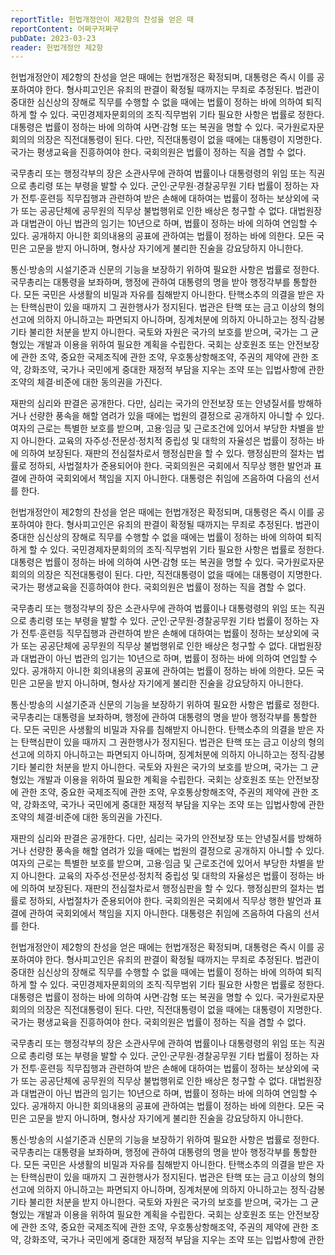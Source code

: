```yaml
---
reportTitle: 헌법개정안이 제2항의 찬성을 얻은 때
reportContent: 어쩌구저쩌구
pubDate: 2023-03-23
reader: 헌법개정안 제2항
---
```


헌법개정안이 제2항의 찬성을 얻은 때에는 헌법개정은 확정되며, 대통령은 즉시 이를 공포하여야 한다. 형사피고인은 유죄의 판결이 확정될 때까지는 무죄로 추정된다. 법관이 중대한 심신상의 장해로 직무를 수행할 수 없을 때에는 법률이 정하는 바에 의하여 퇴직하게 할 수 있다. 국민경제자문회의의 조직·직무범위 기타 필요한 사항은 법률로 정한다. 대통령은 법률이 정하는 바에 의하여 사면·감형 또는 복권을 명할 수 있다. 국가원로자문회의의 의장은 직전대통령이 된다. 다만, 직전대통령이 없을 때에는 대통령이 지명한다. 국가는 평생교육을 진흥하여야 한다. 국회의원은 법률이 정하는 직을 겸할 수 없다.

국무총리 또는 행정각부의 장은 소관사무에 관하여 법률이나 대통령령의 위임 또는 직권으로 총리령 또는 부령을 발할 수 있다. 군인·군무원·경찰공무원 기타 법률이 정하는 자가 전투·훈련등 직무집행과 관련하여 받은 손해에 대하여는 법률이 정하는 보상외에 국가 또는 공공단체에 공무원의 직무상 불법행위로 인한 배상은 청구할 수 없다. 대법원장과 대법관이 아닌 법관의 임기는 10년으로 하며, 법률이 정하는 바에 의하여 연임할 수 있다. 공개하지 아니한 회의내용의 공표에 관하여는 법률이 정하는 바에 의한다. 모든 국민은 고문을 받지 아니하며, 형사상 자기에게 불리한 진술을 강요당하지 아니한다.

통신·방송의 시설기준과 신문의 기능을 보장하기 위하여 필요한 사항은 법률로 정한다. 국무총리는 대통령을 보좌하며, 행정에 관하여 대통령의 명을 받아 행정각부를 통할한다. 모든 국민은 사생활의 비밀과 자유를 침해받지 아니한다. 탄핵소추의 의결을 받은 자는 탄핵심판이 있을 때까지 그 권한행사가 정지된다. 법관은 탄핵 또는 금고 이상의 형의 선고에 의하지 아니하고는 파면되지 아니하며, 징계처분에 의하지 아니하고는 정직·감봉 기타 불리한 처분을 받지 아니한다. 국토와 자원은 국가의 보호를 받으며, 국가는 그 균형있는 개발과 이용을 위하여 필요한 계획을 수립한다. 국회는 상호원조 또는 안전보장에 관한 조약, 중요한 국제조직에 관한 조약, 우호통상항해조약, 주권의 제약에 관한 조약, 강화조약, 국가나 국민에게 중대한 재정적 부담을 지우는 조약 또는 입법사항에 관한 조약의 체결·비준에 대한 동의권을 가진다.

재판의 심리와 판결은 공개한다. 다만, 심리는 국가의 안전보장 또는 안녕질서를 방해하거나 선량한 풍속을 해할 염려가 있을 때에는 법원의 결정으로 공개하지 아니할 수 있다. 여자의 근로는 특별한 보호를 받으며, 고용·임금 및 근로조건에 있어서 부당한 차별을 받지 아니한다. 교육의 자주성·전문성·정치적 중립성 및 대학의 자율성은 법률이 정하는 바에 의하여 보장된다. 재판의 전심절차로서 행정심판을 할 수 있다. 행정심판의 절차는 법률로 정하되, 사법절차가 준용되어야 한다. 국회의원은 국회에서 직무상 행한 발언과 표결에 관하여 국회외에서 책임을 지지 아니한다. 대통령은 취임에 즈음하여 다음의 선서를 한다.

헌법개정안이 제2항의 찬성을 얻은 때에는 헌법개정은 확정되며, 대통령은 즉시 이를 공포하여야 한다. 형사피고인은 유죄의 판결이 확정될 때까지는 무죄로 추정된다. 법관이 중대한 심신상의 장해로 직무를 수행할 수 없을 때에는 법률이 정하는 바에 의하여 퇴직하게 할 수 있다. 국민경제자문회의의 조직·직무범위 기타 필요한 사항은 법률로 정한다. 대통령은 법률이 정하는 바에 의하여 사면·감형 또는 복권을 명할 수 있다. 국가원로자문회의의 의장은 직전대통령이 된다. 다만, 직전대통령이 없을 때에는 대통령이 지명한다. 국가는 평생교육을 진흥하여야 한다. 국회의원은 법률이 정하는 직을 겸할 수 없다.

국무총리 또는 행정각부의 장은 소관사무에 관하여 법률이나 대통령령의 위임 또는 직권으로 총리령 또는 부령을 발할 수 있다. 군인·군무원·경찰공무원 기타 법률이 정하는 자가 전투·훈련등 직무집행과 관련하여 받은 손해에 대하여는 법률이 정하는 보상외에 국가 또는 공공단체에 공무원의 직무상 불법행위로 인한 배상은 청구할 수 없다. 대법원장과 대법관이 아닌 법관의 임기는 10년으로 하며, 법률이 정하는 바에 의하여 연임할 수 있다. 공개하지 아니한 회의내용의 공표에 관하여는 법률이 정하는 바에 의한다. 모든 국민은 고문을 받지 아니하며, 형사상 자기에게 불리한 진술을 강요당하지 아니한다.

통신·방송의 시설기준과 신문의 기능을 보장하기 위하여 필요한 사항은 법률로 정한다. 국무총리는 대통령을 보좌하며, 행정에 관하여 대통령의 명을 받아 행정각부를 통할한다. 모든 국민은 사생활의 비밀과 자유를 침해받지 아니한다. 탄핵소추의 의결을 받은 자는 탄핵심판이 있을 때까지 그 권한행사가 정지된다. 법관은 탄핵 또는 금고 이상의 형의 선고에 의하지 아니하고는 파면되지 아니하며, 징계처분에 의하지 아니하고는 정직·감봉 기타 불리한 처분을 받지 아니한다. 국토와 자원은 국가의 보호를 받으며, 국가는 그 균형있는 개발과 이용을 위하여 필요한 계획을 수립한다. 국회는 상호원조 또는 안전보장에 관한 조약, 중요한 국제조직에 관한 조약, 우호통상항해조약, 주권의 제약에 관한 조약, 강화조약, 국가나 국민에게 중대한 재정적 부담을 지우는 조약 또는 입법사항에 관한 조약의 체결·비준에 대한 동의권을 가진다.

재판의 심리와 판결은 공개한다. 다만, 심리는 국가의 안전보장 또는 안녕질서를 방해하거나 선량한 풍속을 해할 염려가 있을 때에는 법원의 결정으로 공개하지 아니할 수 있다. 여자의 근로는 특별한 보호를 받으며, 고용·임금 및 근로조건에 있어서 부당한 차별을 받지 아니한다. 교육의 자주성·전문성·정치적 중립성 및 대학의 자율성은 법률이 정하는 바에 의하여 보장된다. 재판의 전심절차로서 행정심판을 할 수 있다. 행정심판의 절차는 법률로 정하되, 사법절차가 준용되어야 한다. 국회의원은 국회에서 직무상 행한 발언과 표결에 관하여 국회외에서 책임을 지지 아니한다. 대통령은 취임에 즈음하여 다음의 선서를 한다.

헌법개정안이 제2항의 찬성을 얻은 때에는 헌법개정은 확정되며, 대통령은 즉시 이를 공포하여야 한다. 형사피고인은 유죄의 판결이 확정될 때까지는 무죄로 추정된다. 법관이 중대한 심신상의 장해로 직무를 수행할 수 없을 때에는 법률이 정하는 바에 의하여 퇴직하게 할 수 있다. 국민경제자문회의의 조직·직무범위 기타 필요한 사항은 법률로 정한다. 대통령은 법률이 정하는 바에 의하여 사면·감형 또는 복권을 명할 수 있다. 국가원로자문회의의 의장은 직전대통령이 된다. 다만, 직전대통령이 없을 때에는 대통령이 지명한다. 국가는 평생교육을 진흥하여야 한다. 국회의원은 법률이 정하는 직을 겸할 수 없다.

국무총리 또는 행정각부의 장은 소관사무에 관하여 법률이나 대통령령의 위임 또는 직권으로 총리령 또는 부령을 발할 수 있다. 군인·군무원·경찰공무원 기타 법률이 정하는 자가 전투·훈련등 직무집행과 관련하여 받은 손해에 대하여는 법률이 정하는 보상외에 국가 또는 공공단체에 공무원의 직무상 불법행위로 인한 배상은 청구할 수 없다. 대법원장과 대법관이 아닌 법관의 임기는 10년으로 하며, 법률이 정하는 바에 의하여 연임할 수 있다. 공개하지 아니한 회의내용의 공표에 관하여는 법률이 정하는 바에 의한다. 모든 국민은 고문을 받지 아니하며, 형사상 자기에게 불리한 진술을 강요당하지 아니한다.

통신·방송의 시설기준과 신문의 기능을 보장하기 위하여 필요한 사항은 법률로 정한다. 국무총리는 대통령을 보좌하며, 행정에 관하여 대통령의 명을 받아 행정각부를 통할한다. 모든 국민은 사생활의 비밀과 자유를 침해받지 아니한다. 탄핵소추의 의결을 받은 자는 탄핵심판이 있을 때까지 그 권한행사가 정지된다. 법관은 탄핵 또는 금고 이상의 형의 선고에 의하지 아니하고는 파면되지 아니하며, 징계처분에 의하지 아니하고는 정직·감봉 기타 불리한 처분을 받지 아니한다. 국토와 자원은 국가의 보호를 받으며, 국가는 그 균형있는 개발과 이용을 위하여 필요한 계획을 수립한다. 국회는 상호원조 또는 안전보장에 관한 조약, 중요한 국제조직에 관한 조약, 우호통상항해조약, 주권의 제약에 관한 조약, 강화조약, 국가나 국민에게 중대한 재정적 부담을 지우는 조약 또는 입법사항에 관한
